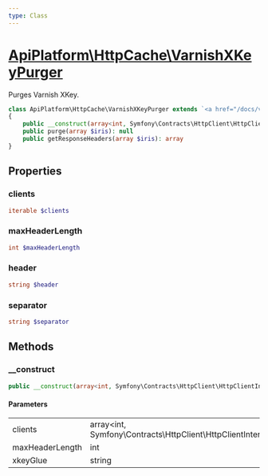 ```yaml
---
type: Class
---
```


# [ApiPlatform\HttpCache\VarnishXKeyPurger](/docs/v3.1/reference/HttpCache/VarnishXKeyPurger)

Purges Varnish XKey.


```php
class ApiPlatform\HttpCache\VarnishXKeyPurger extends `<a href="/docs/v3.1/reference/HttpCache/SurrogateKeysPurger">ApiPlatform\HttpCache\SurrogateKeysPurger</a>` implements `<a href="/docs/v3.1/reference/HttpCache/PurgerInterface">ApiPlatform\HttpCache\PurgerInterface</a>`
{
    public __construct(array<int, Symfony\Contracts\HttpClient\HttpClientInterface> $clients, int $maxHeaderLength, string $xkeyGlue)
    public purge(array $iris): null
    public getResponseHeaders(array $iris): array
}
```
## Properties
### clients

```php
iterable $clients
```



### maxHeaderLength

```php
int $maxHeaderLength
```



### header

```php
string $header
```



### separator

```php
string $separator
```



## Methods

### __construct



```php
public __construct(array<int, Symfony\Contracts\HttpClient\HttpClientInterface> $clients, int $maxHeaderLength, string $xkeyGlue)
```

#### Parameters

<table><tbody>
<tr><td>clients</td><td>array&lt;int, Symfony\Contracts\HttpClient\HttpClientInterface&gt;</td><td></td></tr><tr><td>maxHeaderLength</td><td>int</td><td></td></tr><tr><td>xkeyGlue</td><td>string</td><td></td></tr>
</tbody>
</table>
